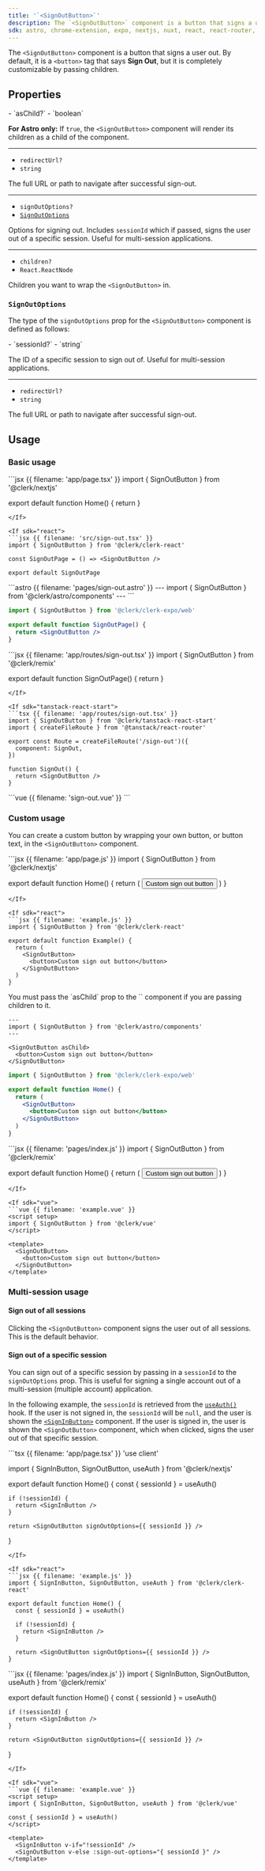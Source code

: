 ```yaml
---
title: '`<SignOutButton>`'
description: The `<SignOutButton>` component is a button that signs a user out.
sdk: astro, chrome-extension, expo, nextjs, nuxt, react, react-router, remix, tanstack-react-start, vue
---
```


The `<SignOutButton>` component is a button that signs a user out. By default, it is a `<button>` tag that says **Sign Out**, but it is completely customizable by passing children.

## Properties

<Properties>
  - `asChild?`
  - `boolean`

  **For Astro only:** If `true`, the `<SignOutButton>` component will render its children as a child of the component.

  ---

  - `redirectUrl?`
  - `string`

  The full URL or path to navigate after successful sign-out.

  ---

  - `signOutOptions?`
  - [`SignOutOptions`](#sign-out-options)

  Options for signing out. Includes `sessionId` which if passed, signs the user out of a specific session. Useful for multi-session applications.

  ---

  - `children?`
  - `React.ReactNode`

  Children you want to wrap the `<SignOutButton>` in.
</Properties>

### `SignOutOptions`

The type of the `signOutOptions` prop for the `<SignOutButton>` component is defined as follows:

<Properties>
  - `sessionId?`
  - `string`

  The ID of a specific session to sign out of. Useful for multi-session applications.

  ---

  - `redirectUrl?`
  - `string`

  The full URL or path to navigate after successful sign-out.
</Properties>

## Usage

### Basic usage

<If sdk="nextjs">
  ```jsx {{ filename: 'app/page.tsx' }}
  import { SignOutButton } from '@clerk/nextjs'

  export default function Home() {
    return <SignOutButton />
  }
  ```
</If>

<If sdk="react">
  ```jsx {{ filename: 'src/sign-out.tsx' }}
  import { SignOutButton } from '@clerk/clerk-react'

  const SignOutPage = () => <SignOutButton />

  export default SignOutPage
  ```
</If>

<If sdk="astro">
  ```astro {{ filename: 'pages/sign-out.astro' }}
  ---
  import { SignOutButton } from '@clerk/astro/components'
  ---

  <SignOutButton />
  ```
</If>

<If sdk="expo">
  <Include src="_partials/expo/web-only-callout" />

  ```jsx {{ filename: '/app/sign-out.web.tsx' }}
  import { SignOutButton } from '@clerk/clerk-expo/web'

  export default function SignOutPage() {
    return <SignOutButton />
  }
  ```
</If>

<If sdk="remix">
  ```jsx {{ filename: 'app/routes/sign-out.tsx' }}
  import { SignOutButton } from '@clerk/remix'

  export default function SignOutPage() {
    return <SignOutButton />
  }
  ```
</If>

<If sdk="tanstack-react-start">
  ```tsx {{ filename: 'app/routes/sign-out.tsx' }}
  import { SignOutButton } from '@clerk/tanstack-react-start'
  import { createFileRoute } from '@tanstack/react-router'

  export const Route = createFileRoute('/sign-out')({
    component: SignOut,
  })

  function SignOut() {
    return <SignOutButton />
  }
  ```
</If>

<If sdk="vue">
  ```vue {{ filename: 'sign-out.vue' }}
  <script setup>
  import { SignOutButton } from '@clerk/vue'
  </script>

  <template>
    <SignOutButton />
  </template>
  ```
</If>

### Custom usage

You can create a custom button by wrapping your own button, or button text, in the `<SignOutButton>` component.

<If sdk="nextjs">
  ```jsx {{ filename: 'app/page.js' }}
  import { SignOutButton } from '@clerk/nextjs'

  export default function Home() {
    return (
      <SignOutButton>
        <button>Custom sign out button</button>
      </SignOutButton>
    )
  }
  ```
</If>

<If sdk="react">
  ```jsx {{ filename: 'example.js' }}
  import { SignOutButton } from '@clerk/clerk-react'

  export default function Example() {
    return (
      <SignOutButton>
        <button>Custom sign out button</button>
      </SignOutButton>
    )
  }
  ```
</If>

<If sdk="astro">
  You must pass the `asChild` prop to the `<SignOutButton>` component if you are passing children to it.

  ```astro {{ filename: 'pages/index.astro' }}
  ---
  import { SignOutButton } from '@clerk/astro/components'
  ---

  <SignOutButton asChild>
    <button>Custom sign out button</button>
  </SignOutButton>
  ```
</If>

<If sdk="expo">
  <Include src="_partials/expo/web-only-callout" />

  ```jsx {{ filename: '/app/index.tsx' }}
  import { SignOutButton } from '@clerk/clerk-expo/web'

  export default function Home() {
    return (
      <SignOutButton>
        <button>Custom sign out button</button>
      </SignOutButton>
    )
  }
  ```
</If>

<If sdk="remix">
  ```jsx {{ filename: 'pages/index.js' }}
  import { SignOutButton } from '@clerk/remix'

  export default function Home() {
    return (
      <SignOutButton>
        <button>Custom sign out button</button>
      </SignOutButton>
    )
  }
  ```
</If>

<If sdk="vue">
  ```vue {{ filename: 'example.vue' }}
  <script setup>
  import { SignOutButton } from '@clerk/vue'
  </script>

  <template>
    <SignOutButton>
      <button>Custom sign out button</button>
    </SignOutButton>
  </template>
  ```
</If>

### Multi-session usage

#### Sign out of all sessions

Clicking the `<SignOutButton>` component signs the user out of all sessions. This is the default behavior.

#### Sign out of a specific session

You can sign out of a specific session by passing in a `sessionId` to the `signOutOptions` prop. This is useful for signing a single account out of a multi-session (multiple account) application.

In the following example, the `sessionId` is retrieved from the [`useAuth()`](/docs/hooks/use-auth) hook. If the user is not signed in, the `sessionId` will be `null`, and the user is shown the [`<SignInButton>`](/docs/components/unstyled/sign-in-button) component. If the user is signed in, the user is shown the `<SignOutButton>` component, which when clicked, signs the user out of that specific session.

<If sdk="nextjs">
  ```tsx {{ filename: 'app/page.tsx' }}
  'use client'

  import { SignInButton, SignOutButton, useAuth } from '@clerk/nextjs'

  export default function Home() {
    const { sessionId } = useAuth()

    if (!sessionId) {
      return <SignInButton />
    }

    return <SignOutButton signOutOptions={{ sessionId }} />
  }
  ```
</If>

<If sdk="react">
  ```jsx {{ filename: 'example.js' }}
  import { SignInButton, SignOutButton, useAuth } from '@clerk/clerk-react'

  export default function Home() {
    const { sessionId } = useAuth()

    if (!sessionId) {
      return <SignInButton />
    }

    return <SignOutButton signOutOptions={{ sessionId }} />
  }
  ```
</If>

<If sdk="remix">
  ```jsx {{ filename: 'pages/index.js' }}
  import { SignInButton, SignOutButton, useAuth } from '@clerk/remix'

  export default function Home() {
    const { sessionId } = useAuth()

    if (!sessionId) {
      return <SignInButton />
    }

    return <SignOutButton signOutOptions={{ sessionId }} />
  }
  ```
</If>

<If sdk="vue">
  ```vue {{ filename: 'example.vue' }}
  <script setup>
  import { SignInButton, SignOutButton, useAuth } from '@clerk/vue'

  const { sessionId } = useAuth()
  </script>

  <template>
    <SignInButton v-if="!sessionId" />
    <SignOutButton v-else :sign-out-options="{ sessionId }" />
  </template>
  ```
</If>
